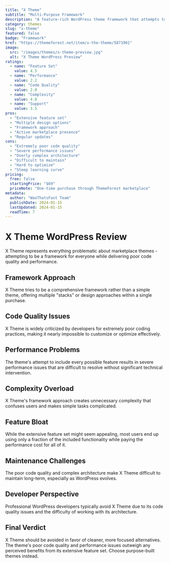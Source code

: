 ```yaml
---
title: "X Theme"
subtitle: "Multi-Purpose Framework"
description: "A feature-rich WordPress theme framework that attempts to be everything to everyone, but suffers from poor code quality and performance issues."
category: themes
slug: "x-theme"
featured: false
badge: "Framework"
href: "https://themeforest.net/item/x-the-theme/5871901"
image:
  src: "/images/themes/x-theme-preview.jpg"
  alt: "X Theme WordPress Preview"
ratings:
  - name: "Feature Set"
    value: 4.5
  - name: "Performance"
    value: 2.2
  - name: "Code Quality"
    value: 2.0
  - name: "Complexity"
    value: 4.8
  - name: "Support"
    value: 3.5
pros:
  - "Extensive feature set"
  - "Multiple design options"
  - "Framework approach"
  - "Active marketplace presence"
  - "Regular updates"
cons:
  - "Extremely poor code quality"
  - "Severe performance issues"
  - "Overly complex architecture"
  - "Difficult to maintain"
  - "Hard to optimize"
  - "Steep learning curve"
pricing:
  free: false
  startingPrice: "$69"
  priceNote: "One-time purchase through ThemeForest marketplace"
metadata:
  author: "WooThatsFast Team"
  publishDate: 2024-01-15
  lastUpdated: 2024-01-15
  readTime: 7
---
```


# X Theme WordPress Review

X Theme represents everything problematic about marketplace themes - attempting to be a framework for everyone while delivering poor code quality and performance.

## Framework Approach

X Theme tries to be a comprehensive framework rather than a simple theme, offering multiple "stacks" or design approaches within a single purchase.

## Code Quality Issues

X Theme is widely criticized by developers for extremely poor coding practices, making it nearly impossible to customize or optimize effectively.

## Performance Problems

The theme's attempt to include every possible feature results in severe performance issues that are difficult to resolve without significant technical intervention.

## Complexity Overload

X Theme's framework approach creates unnecessary complexity that confuses users and makes simple tasks complicated.

## Feature Bloat

While the extensive feature set might seem appealing, most users end up using only a fraction of the included functionality while paying the performance cost for all of it.

## Maintenance Challenges

The poor code quality and complex architecture make X Theme difficult to maintain long-term, especially as WordPress evolves.

## Developer Perspective

Professional WordPress developers typically avoid X Theme due to its code quality issues and the difficulty of working with its architecture.

## Final Verdict

X Theme should be avoided in favor of cleaner, more focused alternatives. The theme's poor code quality and performance issues outweigh any perceived benefits from its extensive feature set. Choose purpose-built themes instead.